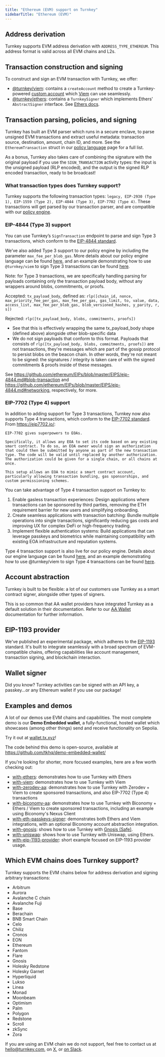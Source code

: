 ```yaml
---
title: "Ethereum (EVM) support on Turnkey"
sidebarTitle: "Ethereum (EVM)"
---
```


## Address derivation

Turnkey supports EVM address derivation with `ADDRESS_TYPE_ETHEREUM`. This address format is valid across all EVM chains and L2s.

## Transaction construction and signing

To construct and sign an EVM transaction with Turnkey, we offer:

- [@turnkey/viem](https://github.com/tkhq/sdk/tree/main/packages/viem): contains a `createAccount` method to create a Turnkey-powered [custom account](https://viem.sh/docs/accounts/local) which [Viem](https://viem.sh/) can use seamlessly.
- [@turnkey/ethers](https://github.com/tkhq/sdk/tree/main/packages/ethers): contains a `TurnkeySigner` which implements Ethers' `AbstractSigner` interface. See [Ethers docs](https://docs.ethers.org/v6/api/providers/abstract-signer/#AbstractSigner).

## Transaction parsing, policies, and signing

Turnkey has built an EVM parser which runs in a secure enclave, to parse unsigned EVM transactions and extract useful metadata: transaction source, destination, amount, chain ID, and more. See the `EthereumTransaction` struct in our [policy language](/concepts/policies/language) page for a full list.

As a bonus, Turnkey also takes care of combining the signature with the original payload if you use the `SIGN_TRANSACTION` activity types: the input is the unsigned payload (RLP encoded), and the output is the signed RLP encoded transaction, ready to be broadcast\!

### What transaction types does Turnkey support?

Turnkey supports the following transaction types: `legacy, EIP-2930 (Type 1), EIP-1559 (Type 2), EIP-4844 (Type 3), EIP-7702 (Type 4)`. These transactions will get parsed by our transaction parser, and are compatible with our [policy engine](https://docs.turnkey.com/concepts/policies/overview).

### EIP-4844 (Type 3) support

You can use Turnkey’s `SignTransaction` endpoint to parse and sign Type 3 transactions, which conform to the [EIP-4844 standard](https://github.com/ethereum/EIPs/blob/master/EIPS/eip-4844.md).

We’ve also added Type 3 support to our policy engine by including the parameter `max_fee_per_blob_gas`. More details about our policy engine language can be found [here](https://docs.turnkey.com/concepts/policies/language#struct), and an example demonstrating how to use `@turnkey/viem` to sign Type 3 transactions can be found [here](https://github.com/tkhq/sdk/blob/main/examples/with-viem/src/eip4844/signTransaction.ts).

Note: for Type 3 transactions, we are specifically handling parsing for payloads containing only the transaction payload body, without any wrappers around blobs, commitments, or proofs.

Accepted: `tx_payload_body`, defined as: `rlp([chain_id, nonce, max_priority_fee_per_gas, max_fee_per_gas, gas_limit, to, value, data, access_list, max_fee_per_blob_gas, blob_versioned_hashes, y_parity, r, s])`

Rejected: `rlp([tx_payload_body, blobs, commitments, proofs])`

- See that this is effectively wrapping the same tx_payload_body shape (defined above) alongside other blob-specific data
- We do not sign payloads that conform to this format. Payloads that consists of `rlp([tx_payload_body, blobs, commitments, proofs])` are not transactions, they're messages which are part of the gossip protocol to persist blobs on the beacon chain. In other words, they're not meant to be signed: the signatures / integrity is taken care of with the signed commitments & proofs inside of these messages.

See https://github.com/ethereum/EIPs/blob/master/EIPS/eip-4844.md#blob-transaction and https://github.com/ethereum/EIPs/blob/master/EIPS/eip-4844.md#networking, respectively, for more.

### EIP-7702 (Type 4) support

In addition to adding support for Type 3 transactions, Turnkey now also supports Type 4 transactions, which conform to the [EIP-7702 standard](https://github.com/ethereum/EIPs/blob/master/EIPS/eip-7702.md). From https://eip7702.io/:

```
EIP-7702 gives superpowers to EOAs.

Specifically, it allows any EOA to set its code based on any existing smart contract. To do so, an EOA owner would sign an authorization that could then be submitted by anyone as part of the new transaction type. The code will be valid until replaced by another authorization. The authorization could be given for a single chain, or all chains at once.

This setup allows an EOA to mimic a smart contract account, particularly allowing transaction bundling, gas sponsorships, and custom permissioning schemes.
```

You can take advantage of Type 4 transaction support on Turnkey to:

1. Enable gasless transaction experiences: Design applications where transactions can be sponsored by third parties, removing the ETH requirement barrier for new users and simplifying onboarding.
2. Create seamless applications with transaction batching: Bundle multiple operations into single transactions, significantly reducing gas costs and improving UX for complex DeFi or high-frequency trading.
3. Implement flexible authentication systems: Build applications that can leverage passkeys and biometrics while maintaining compatibility with existing EOA infrastructure and reputation systems.

Type 4 transaction support is also live for our policy engine. Details about our engine language can be found [here](https://docs.turnkey.com/concepts/policies/language#struct), and an example demonstrating how to use @turnkey/viem to sign Type 4 transactions can be found [here](https://github.com/tkhq/sdk/blob/main/examples/with-viem/src/eip7702/signTransaction.ts).

## Account abstraction

Turnkey is built to be flexible: a lot of our customers use Turnkey as a smart contract signer, alongside other types of signers.

This is so common that AA wallet providers have integrated Turnkey as a default solution in their documentation. Refer to our [AA Wallet](/reference/aa-wallets) documentation for further information.

## EIP-1193 provider

We've published an experimental package, which adheres to the [EIP-1193](https://eips.ethereum.org/EIPS/eip-1193) standard. It's built to integrate seamlessly with a broad spectrum of EVM-compatible chains, offering capabilities like account management, transaction signing, and blockchain interaction.

## Wallet signer

Did you know? Turnkey activities can be signed with an API key, a passkey...or any Ethereum wallet if you use our package\!

## Examples and demos

A lot of our demos use EVM chains and capabilities. The most complete demo is our **Demo Embedded wallet**, a fully-functional, hosted wallet which showcases (among other things) send and receive functionality on Sepolia.

Try it out at [wallet.tx.xyz](https://wallet.tx.xyz)\!

The code behind this demo is open-source, available at https://github.com/tkhq/demo-embedded-wallet/

If you're looking for shorter, more focused examples, here are a few worth checking out:

- [with-ethers](https://github.com/tkhq/sdk/tree/main/examples/with-ethers): demonstrates how to use Turnkey with Ethers
- [with-viem](https://github.com/tkhq/sdk/tree/main/examples/with-viem): demonstrates how to use Turnkey with Viem
- [with-zerodev-aa](https://github.com/tkhq/sdk/tree/main/examples/with-zerodev-aa): demonstrates how to use Turnkey with Zerodev \+ Viem to create sponsored transactions, and also EIP-7702 (Type 4) transactions
- [with-biconomy-aa](https://github.com/tkhq/sdk/tree/main/examples/with-biconomy-aa): demonstrates how to use Turnkey with Biconomy \+ Ethers / Viem to create sponsored transactions, including an example using Biconomy's Nexus Client
- [with-eth-passkeys-signer](https://github.com/tkhq/sdk/tree/main/examples/with-eth-passkeys-galore): demonstrates both Ethers and Viem integrations, with an optional Biconomy account abstraction integration.
- [with-gnosis](https://github.com/tkhq/sdk/tree/main/examples/with-gnosis): shows how to use Turnkey with [Gnosis (Safe)](https://safe.global/).
- [with-uniswap](https://github.com/tkhq/sdk/tree/main/examples/with-uniswap): shows how to use Turnkey with Uniswap, using Ethers.
- [with-eip-1193-provider](https://github.com/tkhq/sdk/tree/main/examples/with-eip-1193-provider): short example focused on EIP-1193 provider usage.

## Which EVM chains does Turnkey support?

Turnkey supports the EVM chains below for address derivation and signing arbitrary transactions:

- Arbitrum
- Aurora
- Avalanche C chain
- Avalanche Fuji
- Base
- Berachain
- BNB Smart Chain
- Celo
- Chiliz
- Cronos
- EON
- Ethereum
- Fantom
- Flare
- Gnosis
- Holesky Redstone
- Holesky Garnet
- Hyperliquid
- Lukso
- Linea
- Monad
- Moonbeam
- Optimism
- Palm
- Polygon
- Redstone
- Scroll
- zkSync
- Zora

If you are using an EVM chain we do not support, feel free to contact us at [hello@turnkey.com](mailto:hello@turnkey.com), on [X](https://x.com/turnkeyhq/), or [on Slack](https://join.slack.com/t/clubturnkey/shared_invite/zt-31v4yhgw6-PwBzyNsWCCBTk2xft3EoHQ).